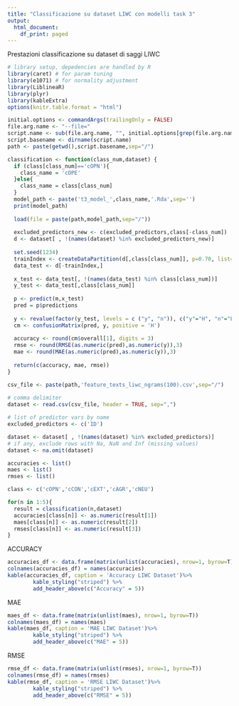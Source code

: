 ```yaml
---
title: "Classificazione su dataset LIWC con modelli task 3"
output:
  html_document:
    df_print: paged
---
```


Prestazioni classificazione su dataset di saggi LIWC

```r
# library setup, depedencies are handled by R
library(caret) # for param tuning
library(e1071) # for normality adjustment
library(LiblineaR)
library(plyr)
library(kableExtra)
options(knitr.table.format = "html")

initial.options <- commandArgs(trailingOnly = FALSE)
file.arg.name <- "--file="
script.name <- sub(file.arg.name, "", initial.options[grep(file.arg.name, initial.options)])
script.basename <- dirname(script.name)
path <- paste(getwd(),script.basename,sep="/")

classification <- function(class_num,dataset) {
  if (class[class_num]=='cOPN'){
    class_name = 'cOPE'
  }else{
    class_name = class[class_num]
  }
  model_path <- paste('t3_model_',class_name,'.Rda',sep='')
  print(model_path)
  
  load(file = paste(path,model_path,sep="/"))
  
  excluded_predictors_new <- c(excluded_predictors,class[-class_num])
  d <- dataset[ , !(names(dataset) %in% excluded_predictors_new)]
  
  set.seed(1234)
  trainIndex <- createDataPartition(d[,class[class_num]], p=0.70, list=FALSE)
  data_test <- d[-trainIndex,]
    
  x_test <- data_test[, !(names(data_test) %in% class[class_num])]
  y_test <- data_test[,class[class_num]]
  
  p <- predict(m,x_test)
  pred = p$predictions
  
  y <- revalue(factor(y_test, levels = c ("y", "n")), c("y"="H", "n"="L"))
  cm <- confusionMatrix(pred, y, positive = 'H')
  
  accuracy <- round(cm$overall[1], digits = 3)
  rmse <- round(RMSE(as.numeric(pred),as.numeric(y)),3)
  mae <- round(MAE(as.numeric(pred),as.numeric(y)),3)
  
  return(c(accuracy, mae, rmse))
}
```

```r
csv_file <- paste(path,'feature_texts_liwc_ngrams(100).csv',sep="/")
  
# comma delimiter
dataset <- read.csv(csv_file, header = TRUE, sep=",")

# list of predictor vars by name
excluded_predictors <- c('ID')

dataset <- dataset[ , !(names(dataset) %in% excluded_predictors)]
# if any, exclude rows with Na, NaN and Inf (missing values)
dataset <- na.omit(dataset)

accuracies <- list()
maes <- list()
rmses <- list()

class <- c('cOPN','cCON','cEXT','cAGR','cNEU')

for(n in 1:5){
  result = classification(n,dataset)
  accuracies[class[n]] <- as.numeric(result[1])
  maes[class[n]] <- as.numeric(result[2])
  rmses[class[n]] <- as.numeric(result[3])
}
```

ACCURACY

```r
accuracies_df <- data.frame(matrix(unlist(accuracies), nrow=1, byrow=T))
colnames(accuracies_df) = names(accuracies)
kable(accuracies_df, caption = 'Accuracy LIWC Dataset')%>%
        kable_styling("striped") %>%
        add_header_above(c("Accuracy" = 5))
```

MAE

```r
maes_df <- data.frame(matrix(unlist(maes), nrow=1, byrow=T))
colnames(maes_df) = names(maes)
kable(maes_df, caption = 'MAE LIWC Dataset')%>%
        kable_styling("striped") %>%
        add_header_above(c("MAE" = 5))
```

RMSE

```r
rmse_df <- data.frame(matrix(unlist(rmses), nrow=1, byrow=T))
colnames(rmse_df) = names(rmses)
kable(rmse_df, caption = 'RMSE LIWC Dataset')%>%
        kable_styling("striped") %>%
        add_header_above(c("RMSE" = 5))
```